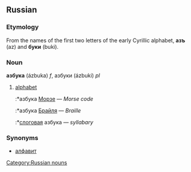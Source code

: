 ==Russian==
[[Category:Russian nouns]]
===Etymology===
From the names of the first two letters of the early Cyrillic alphabet, '''азъ''' (az) and '''буки''' (buki).

===Noun===
'''азбука''' (ázbuka) ''f'', азбуки (ázbuki) ''pl''

#[[alphabet]]
#:*азбука [[Морзе]] — ''Morse code''
#:*азбука [[Брайля]] — ''Braille''
#:*[[слоговой|слоговая]] азбука — ''syllabary''

===Synonyms===
*[[алфавит]]